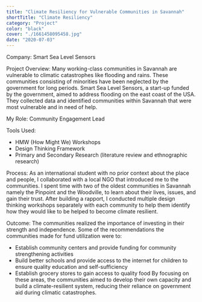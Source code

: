 ```yaml
---
title: "Climate Resiliency for Vulnerable Communities in Savannah"
shortTitle: "Climate Resiliency"
category: "Project"
color: "black"
cover: "./1661458095458.jpg"
date: "2020-07-03"
---
```


Company: Smart Sea Level Sensors

Project Overview: Many working-class communities in Savannah are vulnerable to climatic catastrophes like flooding and rains. These communities consisting of minorities have been neglected by the government for long periods. Smart Sea Level Sensors, a start-up funded by the government, aimed to address flooding on the east coast of the USA. They collected data and identified communities within Savannah that were most vulnerable and in need of help.

My Role: Community Engagement Lead

Tools Used:
* HMW (How Might We) Workshops
* Design Thinking Framework
* Primary and Secondary Research (literature review and ethnographic research)

Process: As an international student with no prior context about the place and people, I collaborated with a local NGO that introduced me to the communities. I spent time with two of the oldest communities in Savannah namely the Pinpoint and the Woodville, to learn about their lives, issues, and gain their trust. After building a rapport, I conducted multiple design thinking workshops separately with each community to help them identify how they would like to be helped to become climate resilient.

Outcome: The communities realized the importance of investing in their strength and independence. Some of the recommendations the communities made for fund utilization were to:
* Establish community centers and provide funding for community strengthening activities
* Build better schools and provide access to the internet for children to ensure quality education and self-sufficiency
* Establish grocery stores to gain access to quality food
By focusing on these areas, the communities aimed to develop their own capacity and build a climate-resilient system, reducing their reliance on government aid during climatic catastrophes.
